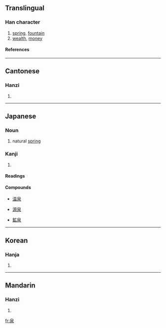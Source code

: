 ==Translingual==
===Han character===
{{Han char|rn=85|rad=水|as=05|sn=9|four=2623<sub>2</sub>|canj=竹日水 (HAE)|ids=⿱[[白]][[水]]}}
# [[spring]], [[fountain]]
# [[wealth]], [[money]]
====References====
{{Han ref|kx=0615.120|dkj=17274|dj=1009.090|hdz=31576.100|uh=6CC9|ud=27849|bh=AC75|bd=44149}}

----

==Cantonese==
===Hanzi===
{{yue-hanzi|jyut=|y=chyun4}}
# {{defn|Cantonese}}

----
==Japanese==
===Noun===
{{ja-noun|k|count=|hira=いずみ|rom=izumi}}
# natural [[spring]]

===Kanji===
{{ja-kanji|grade=6|rs=水05}}
# {{defn|Japanese}} 
====Readings====
{{ja-readings|on=[[せん]] ([[sen]])|kun=[[いずみ]] ([[izumi]])}}
====Compounds====
{{top4}}
*[[温泉]]
{{mid4}}
*[[源泉]]
{{mid4}}
*[[鉱泉]]
{{mid4}}
{{bottom}}

----

==Korean==
===Hanja===
{{ko-hanja|hangeul=천|eumhun=|rv=cheon|mr=ch'ŏn|y=chen}}
# {{defn|Korean}}

----
==Mandarin==
===Hanzi===
{{cmn-hanzi|pin=[[quán]] ([[quan2]])|wg=ch'üan<sup>2</sup>}}
# {{defn|Mandarin}}

[[fr:泉]]